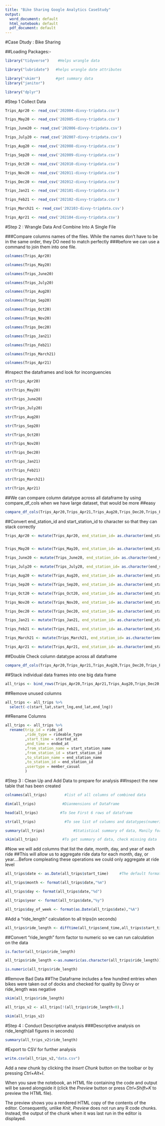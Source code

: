 ---
title: "Bike Sharing Google Analytics CaseStudy"
output:
  word_document: default
  html_notebook: default
  pdf_document: default
---


#Case Dtudy : Bike Sharing

##Loading Packages:-


```{r}
library("tidyverse")    #Helps wrangle data
```

```{r}
library("lubridate")   #helps wrangle date attributes
```

```{r}
library("skimr")       #get summary data
library("janitor")
```

```{r}
library("dplyr")
```


#Step 1 Collect Data

```{r}
Trips_Apr20 <- read_csv('202004-divvy-tripdata.csv')
```

```{r}
Trips_May20 <- read_csv('202005-divvy-tripdata.csv')
```

```{r}
Trips_June20 <- read_csv('202006-divvy-tripdata.csv')
```

```{r}
Trips_July20 <- read_csv('202007-divvy-tripdata.csv')
```

```{r}
Trips_Aug20 <- read_csv('202008-divvy-tripdata.csv')
```

```{r}
Trips_Sep20 <- read_csv('202009-divvy-tripdata.csv')
```

```{r}
Trips_Oct20 <- read_csv('202010-divvy-tripdata.csv')
```

```{r}
Trips_Nov20 <- read_csv('202011-divvy-tripdata.csv')
```

```{r}
Trips_Dec20 <- read_csv('202012-divvy-tripdata.csv')
```

```{r}
Trips_Jan21 <- read_csv('202101-divvy-tripdata.csv')
```

```{r}
Trips_Feb21 <- read_csv('202102-divvy-tripdata.csv')
```

```{r}
Trips_March21 <- read_csv('202103-divvy-tripdata.csv')
```

```{r}
Trips_Apr21 <- read_csv('202104-divvy-tripdata.csv')
```

#Step 2 : Wrangle Data And Combine Into A Single File

###Compare columns names of the files. While the names don't have to be in the same order, they DO need to match perfectly ###before we can use a command to join them into one file.

```{r}
colnames(Trips_Apr20)
```



```{r}
colnames(Trips_May20)
```

```{r}
colnames(Trips_June20)
```

```{r}
colnames(Trips_July20)
```

```{r}
colnames(Trips_Aug20)
```

```{r}
colnames(Trips_Sep20)
```

```{r}
colnames(Trips_Oct20)
```

```{r}
colnames(Trips_Nov20)
```

```{r}
colnames(Trips_Dec20)
```

```{r}
colnames(Trips_Jan21)
```

```{r}
colnames(Trips_Feb21)
```

```{r}
colnames(Trips_March21)
```

```{r}
colnames(Trips_Apr21)
```

#Inspect the dataframes and look for inconguencies

```{r}
str(Trips_Apr20)
```

```{r}
str(Trips_May20)
```

```{r}
str(Trips_June20)
```

```{r}
str(Trips_July20)
```

```{r}
str(Trips_Aug20)
```
```{r}
str(Trips_Sep20)
```

```{r}
str(Trips_Oct20)
```

```{r}
str(Trips_Nov20)
```

```{r}
str(Trips_Dec20)
```

```{r}
str(Trips_Jan21)
```

```{r}
str(Trips_Feb21)
```

```{r}
str(Trips_March21)
```

```{r}
str(Trips_Apr21)
```

##We can compare column datatype across all dataframe by using compare_df_cols when we have large dataset, that would be more ##easy 

```{r}
compare_df_cols(Trips_Apr20,Trips_Apr21,Trips_Aug20,Trips_Dec20,Trips_Feb21,Trips_Jan21,Trips_July20,Trips_June20,Trips_March21,Trips_May20,Trips_Nov20,Trips_Sep20,Trips_Oct20, return = "mismatch")
```

##Convert end_station_id and start_station_id to character so that they can stack correctly

```{r}
Trips_Apr20 <- mutate(Trips_Apr20, end_station_id= as.character(end_station_id),start_station_id = as.character(start_station_id))


Trips_May20 <- mutate(Trips_May20, end_station_id= as.character(end_station_id),start_station_id = as.character(start_station_id))

Trips_June20 <- mutate(Trips_June20, end_station_id= as.character(end_station_id),start_station_id = as.character(start_station_id))

Trips_July20 <- mutate(Trips_July20, end_station_id= as.character(end_station_id),start_station_id = as.character(start_station_id))

Trips_Aug20 <- mutate(Trips_Aug20, end_station_id= as.character(end_station_id),start_station_id = as.character(start_station_id))

Trips_Sep20 <- mutate(Trips_Sep20, end_station_id= as.character(end_station_id),start_station_id = as.character(start_station_id))

Trips_Oct20 <- mutate(Trips_Oct20, end_station_id= as.character(end_station_id),start_station_id = as.character(start_station_id))

Trips_Nov20 <- mutate(Trips_Nov20, end_station_id= as.character(end_station_id),start_station_id = as.character(start_station_id))

Trips_Dec20 <- mutate(Trips_Dec20, end_station_id= as.character(end_station_id),start_station_id = as.character(start_station_id))

Trips_Jan21 <- mutate(Trips_Jan21, end_station_id= as.character(end_station_id),start_station_id = as.character(start_station_id))

Trips_Feb21 <- mutate(Trips_Feb21, end_station_id= as.character(end_station_id),start_station_id = as.character(start_station_id))

Trips_March21 <- mutate(Trips_March21, end_station_id= as.character(end_station_id),start_station_id = as.character(start_station_id))

Trips_Apr21 <- mutate(Trips_Apr21, end_station_id= as.character(end_station_id),start_station_id = as.character(start_station_id))

```

##Double Check column datatype across all dataframe

```{r}
compare_df_cols(Trips_Apr20,Trips_Apr21,Trips_Aug20,Trips_Dec20,Trips_Feb21,Trips_Jan21,Trips_July20,Trips_June20,Trips_March21,Trips_May20,Trips_Nov20,Trips_Sep20,Trips_Oct20, return = "mismatch")
```

##Stack individual data frames into one big data frame
```{r}
all_trips <- bind_rows(Trips_Apr20,Trips_Apr21,Trips_Aug20,Trips_Dec20,Trips_Feb21,Trips_Jan21,Trips_July20,Trips_June20,Trips_March21,Trips_May20,Trips_Nov20,Trips_Sep20,Trips_Oct20)
```

##Remove unused columns
```{r}
all_trips <- all_trips %>%
  select(-c(start_lat,start_lng,end_lat,end_lng))
```


##Rename Columns
```{r}
all_trips <- all_trips %>% 
  rename(trip_id = ride_id
         ,ride_type = rideable_type
         ,start_time = started_at
         ,end_time = ended_at
         ,from_station_name = start_station_name
         ,from_station_id = start_station_id
         ,to_station_name = end_station_name
         ,to_station_id = end_station_id
         ,usertype = member_casual
         )
```


#Step 3 : Clean Up and Add Data to prepare for analysis
##Inspect the new table that has been created

```{r}
colnames(all_trips)        #list of all columns of combined data
```

```{r}
dim(all_trips)            #Dianmensions of DataFrame
```

```{r}
head(all_trips)          #To See First 6 rows of dataframe
```

```{r}
str(all_trips)             #To see list of columns and datatypes(numeric, character, etc)
```

```{r}
summary(all_trips)             #Statistical summary of data, Manily for numerics
```

```{r}
skim(all_trips)           #To get summary of data, check missing data
```

#Now we will add columns that list the date, month, day, and year of each ride
##This will allow us to aggregate ride data for each month, day, or year....Before compleating these operations we could only aggregate at ride level

```{r}
all_trips$date <- as.Date(all_trips$start_time)     #The default format is yyyy-mm-dd

all_trips$month <- format(all_trips$date,"%m")

all_trips$day <- format(all_trips$date,"%d")

all_trips$year <- format(all_trips$date,"%y")

all_trips$day_of_week <- format(as.Date(all_trips$date),"%A")
```

#Add a "ride_length" calculation to all trips(in seconds)
```{r}
all_trips$ride_length <- difftime(all_trips$end_time,all_trips$start_time)
```

##Convert "ride_length" form factor to numeric so we can run calculation on the data
```{r}
is.factor(all_trips$ride_length)
```

```{r}
all_trips$ride_length <-as.numeric(as.character(all_trips$ride_length))

is.numeric(all_trips$ride_length)
```

#Remove Bad Data
##The Dataframe includes a few hundred entries when bikes were taken out of docks and checked for quality by Divvy or ride_length was negative
```{r}
skim(all_trips$ride_length)
```

```{r}
all_trips_v2 <- all_trips[!(all_trips$ride_length<0),]

skim(all_trips_v2)
```

#Step 4 : Conduct Descriptive analysis
###Descriptive analysis on ride_length(all figures in seconds)

```{r}
summary(all_trips_v2$ride_length)
```

#Export to CSV for further analysis
```{r}
write.csv(all_trips_v2,"data.csv")
```














Add a new chunk by clicking the *Insert Chunk* button on the toolbar or by pressing *Ctrl+Alt+I*.

When you save the notebook, an HTML file containing the code and output will be saved alongside it (click the *Preview* button or press *Ctrl+Shift+K* to preview the HTML file).

The preview shows you a rendered HTML copy of the contents of the editor. Consequently, unlike *Knit*, *Preview* does not run any R code chunks. Instead, the output of the chunk when it was last run in the editor is displayed.